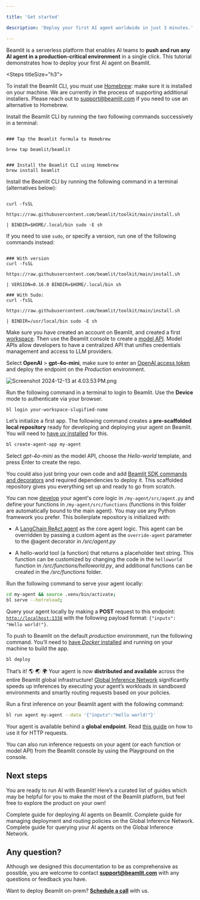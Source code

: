 ```yaml
---

title: 'Get started'

description: 'Deploy your first AI agent worldwide in just 3 minutes.'

---
```


Beamlit is a serverless platform that enables AI teams to **push and run any AI agent in a production-critical environment** in a single click. This tutorial demonstrates how to deploy your first AI agent on Beamlit.

<Steps titleSize="h3”>

<Step title="Install the Beamlit CLI">

<AccordionGroup>

<Accordion title="Install on Mac" icon="apple">

<Warning>To install the Beamlit CLI, you must use [Homebrew](https://brew.sh/): make sure it is installed on your machine. We are currently in the process of supporting additional installers. Please reach out to [support@beamlit.com](mailto:support@beamlit.com) if you need to use an alternative to Homebrew.</Warning>

Install the Beamlit CLI by running the two following commands successively in a terminal:

```shell 

### Tap the Beamlit formula to Homebrew

brew tap beamlit/beamlit

```

```shell 

### Install the Beamlit CLI using Homebrew
brew install beamlit

```

</Accordion>

<Accordion title="Install on Linux" icon="linux">

Install the Beamlit CLI by running the following command in a terminal (alternatives below):

```shell 

curl -fsSL

https://raw.githubusercontent.com/beamlit/toolkit/main/install.sh

| BINDIR=$HOME/.local/bin sudo -E sh

```

If you need to use `sudo`, or specify a version, run one of the following commands instead:

```shell 

### With version
curl -fsSL

https://raw.githubusercontent.com/beamlit/toolkit/main/install.sh

| VERSION=0.16.0 BINDIR=$HOME/.local/bin sh

### With Sudo:
curl -fsSL

https://raw.githubusercontent.com/beamlit/toolkit/main/install.sh

| BINDIR=/usr/local/bin sudo -E sh

```

</Accordion>

</AccordionGroup>

</Step>

<Step title="Create a model API endpoint">

Make sure you have created an account on Beamlit, and created a first [workspace](Security/Workspace-access-control%2013847e47b1ea8151bd43efeccf5defe0). Then use the Beamlit console to create a [model API](Models/Overview). Model APIs allow developers to have a centralized API that unifies credentials management and access to LLM providers. 

Select **OpenAI** > **gpt-4o-mini**, make sure to enter an [OpenAI access token](Integrations/OpenAI) and deploy the endpoint on the *Production* environment.

![Screenshot 2024-12-13 at 4.03.53 PM.png](Get-started/Screenshot_2024-12-13_at_4.03.53_PM.png)

</Step>

<Step title="Create your first AI agent">

Run the following command in a terminal to login to Beamlit. Use the **Device** mode to authenticate via your browser.

```bash
bl login your-workspace-slugified-name
```

Let’s initialize a first app. The following command creates a **pre-scaffolded local repository** ready for developing and deploying your agent on Beamlit. You will need to [have *uv* installed](https://docs.astral.sh/uv/getting-started/installation/) for this.

```bash
bl create-agent-app my-agent
```

Select *gpt-4o-mini* as the model API, choose the *Hello-world* template, and press Enter to create the repo.

<Tip>You could also just bring your own code and add [Beamlit SDK commands and decorators](Agents/Develop-an-agent) and required dependencies to deploy it. This scaffolded repository gives you everything set up and ready to go from scratch.</Tip>

You can now [develop](Agents/Develop-an-agent) your agent's core logic in `/my-agent/src/agent.py` and define your functions in `/my-agent/src/functions` (functions in this folder are automatically bound to the main agent). You may use any Python framework you prefer. This boilerplate repository is initialized with:

- A [LangChain ReAct agent](https://api.python.langchain.com/en/latest/agents/langchain.agents.react.agent.create_react_agent.html) as the core agent logic. This agent can be overridden by passing a custom agent as the `override-agent` parameter to the @agent decorator in */src/agent.py*

- A hello-world tool (a function) that returns a placeholder text string. This function can be customized by changing the code in the `helloworld` function in */src/functions/helloworld.py*, and additional functions can be created in the */src/functions* folder.

</Step>

<Step title="Test and deploy your AI agent">

Run the following command to serve your agent locally:

```bash
cd my-agent && source .venv/bin/activate;
bl serve --hotreload;
```

Query your agent locally by making a **POST** request to this endpoint: [`http://localhost:1338`](http://localhost:1338) with the following payload format: `{"inputs": "Hello world!"}`.

To push to Beamlit on the default *production* environment, run the following command. You’ll need to [have *Docker* installed](https://docs.docker.com/get-started/get-docker/) and running on your machine to build the app.

```bash
bl deploy
```

That’s it! 🌎 🌏 🌍 Your agent is now **distributed and available** across the entire Beamlit global infrastructure! [Global Inference Network](Models/Global-Inference-Network) significantly speeds up inferences by executing your agent’s workloads in sandboxed environments and smartly routing requests based on your policies.

</Step>

<Step title="Make a first inference">

Run a first inference on your Beamlit agent with the following command:

```bash
bl run agent my-agent --data '{"inputs":"Hello world!"}'
```

<Tip>Your agent is available behind a **global endpoint**. Read [this guide](Agents/Query-agents) on how to use it for HTTP requests.</Tip>

You can also run inference requests on your agent (or each function or model API) from the Beamlit console by using the Playground on the console.

</Step>

</Steps>

## Next steps

You are ready to run AI with Beamlit! Here’s a curated list of guides which may be helpful for you to make the most of the Beamlit platform, but feel free to explore the product on your own! 

<Card title="Deploy agents" icon="earth-americas" href="/Agents/Overview">
Complete guide for deploying AI agents on Beamlit.
</Card>

<Card title="Manage environment policies" icon="server" href="/Model-Governance/Overview">
Complete guide for managing deployment and routing policies on the Global Inference Network.
</Card>

<Card title="Guide for querying agents" icon="bolt" href="/Agents/Query-agents">
Complete guide for querying your AI agents on the Global Inference Network.
</Card>

## Any question?

Although we designed this documentation to be as comprehensive as possible, you are welcome to contact [**support@beamlit.com**](mailto:support@beamlit.com) with any questions or feedback you have.

Want to deploy Beamlit on-prem? [**Schedule a call**](mailto:support@beamlit.com) with us.